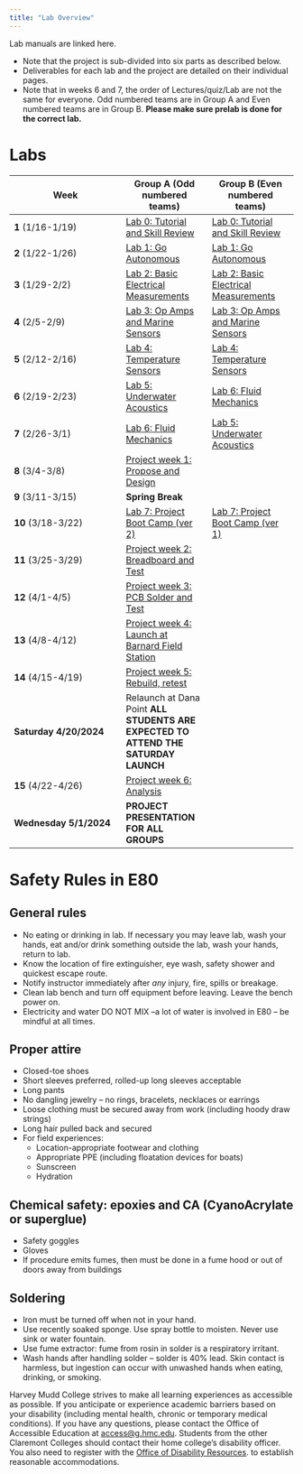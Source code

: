 ```yaml
---
title: "Lab Overview"
---
```


Lab manuals are linked here.

* Note that the project is sub-divided into six parts as described below.   
* Deliverables for each lab and the project are detailed on their individual pages.
* Note that in weeks 6 and 7, the order of Lectures/quiz/Lab are not the same for everyone. Odd numbered teams are in Group A and Even numbered teams are in Group B. **Please make sure prelab is done for the correct lab.**

# Labs

::: {.table}
| Week            | Group A (Odd numbered teams) | Group B (Even numbered teams) |
|---------------------------|---------------------|---------------------|
| **1** (1/16-1/19)|  [Lab 0: Tutorial and Skill Review](/labs/lab0)  |  [Lab 0: Tutorial and Skill Review](/labs/lab0)  |
| **2** (1/22-1/26)|  [Lab 1: Go Autonomous](/labs/lab1)  |  [Lab 1: Go Autonomous](/labs/lab1)  |
| **3** (1/29-2/2)|  [Lab 2: Basic Electrical Measurements](/labs/lab2)  |  [Lab 2: Basic Electrical Measurements](/labs/lab2)  |
| **4** (2/5-2/9)|  [Lab 3: Op Amps and Marine Sensors](/labs/lab3)  |  [Lab 3: Op Amps and Marine Sensors](/labs/lab3)  |
| **5** (2/12-2/16)|  [Lab 4: Temperature Sensors](/labs/lab4)  |  [Lab 4: Temperature Sensors](/labs/lab4)  |
| **6** (2/19-2/23)|  [Lab 5: Underwater Acoustics](/labs/lab5)  |  [Lab 6: Fluid Mechanics](/labs/lab6)  |
| **7** (2/26-3/1)|  [Lab 6: Fluid Mechanics](/labs/lab6)  |  [Lab 5: Underwater Acoustics](/labs/lab5)  |
| **8** (3/4-3/8)|  [Project week 1: Propose and Design](/project)  |  
| **9** (3/11-3/15)|  **Spring Break**  |  
| **10** (3/18-3/22)|  [Lab 7: Project Boot Camp (ver 2)](/labs/lab7)  |  [Lab 7: Project Boot Camp (ver 1)](/labs/lab7)  |
| **11** (3/25-3/29)|  [Project week 2: Breadboard and Test](/project)  | 
| **12** (4/1-4/5)|  [Project week 3: PCB Solder and Test](/project)  | 
| **13** (4/8-4/12)|  [Project week 4: Launch at Barnard Field Station](/project) | 
| **14** (4/15-4/19)|  [Project week 5: Rebuild, retest](/project)  | 
| **Saturday 4/20/2024** |  Relaunch at Dana Point **ALL STUDENTS ARE EXPECTED TO ATTEND THE SATURDAY LAUNCH**
| **15** (4/22-4/26)|  [Project week 6: Analysis](/project)  | 
| **Wednesday 5/1/2024** |  **PROJECT PRESENTATION FOR ALL GROUPS**
:::



# Safety Rules in E80

## General rules
- No eating or drinking in lab. If necessary you may leave lab, wash your hands, eat and/or drink something outside the lab, wash your hands, return to lab.
- Know the location of fire extinguisher, eye wash, safety shower and quickest escape route.
- Notify instructor immediately after _any_ injury, fire, spills or breakage.
- Clean lab bench and turn off equipment before leaving. Leave the bench power on.
- Electricity and water DO NOT MIX –a lot of water is involved in E80 – be mindful at all times.

## Proper attire
- Closed-toe shoes
- Short sleeves preferred, rolled-up long sleeves acceptable
- Long pants
- No dangling jewelry – no rings, bracelets, necklaces or earrings
- Loose clothing must be secured away from work (including hoody draw strings)
- Long hair pulled back and secured
- For field experiences:
  - Location-appropriate footwear and clothing
  - Appropriate PPE (including floatation devices for boats)
  - Sunscreen
  - Hydration

## Chemical safety: epoxies and CA (CyanoAcrylate or superglue)
- Safety goggles
- Gloves
- If procedure emits fumes, then must be done in a fume hood or out of doors away from buildings

## Soldering
- Iron must be turned off when not in your hand.
- Use recently soaked sponge. Use spray bottle to moisten. Never use sink or water fountain.
- Use fume extractor: fume from rosin in solder is a respiratory irritant.
- Wash hands after handling solder – solder is 40% lead.  Skin contact is harmless, but ingestion can occur with unwashed hands when eating, drinking, or smoking.


Harvey Mudd College strives to make all learning experiences as accessible as possible. If you anticipate or experience academic barriers based on your disability (including mental health, chronic or temporary medical conditions). If you have any questions, please contact the Office of Accessible Education at [access@g.hmc.edu](mailto:access@g.hmc.edu). Students from the other Claremont Colleges should contact their home college's disability officer. You also need to register with the [Office of Disability Resources](https://www.hmc.edu/student-life/disability-resources/). to establish reasonable accommodations.